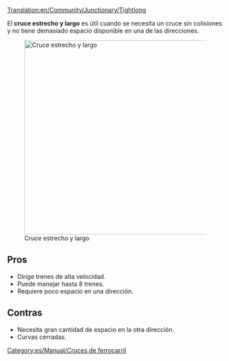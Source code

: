 [[Translation:en/Community/Junctionary/Tightlong]]

{{es/Community/Junctionary/Menú de Cruces}}
El '''cruce estrecho y largo''' es útil cuando se necesita un cruce sin colisiones y no tiene demasiado espacio disponible en una de las direcciones.

[[File:en/Community/Junctionary/Tightlong.jpeg|thumb|450px|none|Cruce estrecho y largo]]

==Pros==
* Dirige trenes de alta velocidad.
* Puede manejar hasta 8 trenes.
* Requiere poco espacio en una dirección.

==Contras==
* Necesita gran cantidad de espacio en la otra dirección.
* Curvas cerradas.

[[Category:es/Manual/Cruces de ferrocarril]]